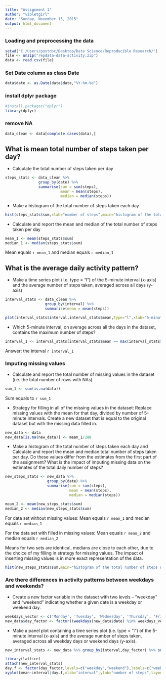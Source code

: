 ```yaml
---
title: "Assignment 1"
author: "violetgirl"
date: "Sunday, November 15, 2015"
output: html_document
---
```

### Loading and preprocessing the data
```r
setwd("C:/Users/postdoc/Desktop/Data Science/Reproducible Research/")
file <- unzip("repdata-data-activity.zip")
data <- read.csv(file)
```
### Set Date column as class Date
```r
data$date <- as.Date(data$date,"%Y-%m-%d")
```
### install dplyr package
```r
#install.packages("dplyr")
library(dplyr)
```
### remove NA
```r
data_clean <- data[complete.cases(data),]
```
##  What is mean total number of steps taken per day?
- Calculate the total number of steps taken per day
```r
steps_stats <- data_clean %>% 
               group_by(date) %>% 
               summarise(sum = sum(steps), 
                         mean = mean(steps), 
                         median = median(steps))
```
- Make a histogram of the total number of steps taken each day
```r
hist(steps_stats$sum,xlab="number of steps",main="histogram of the total number of steps")
```

- Calculate and report the mean and median of the total number of steps taken per day
```r
mean_1 <- mean(steps_stats$sum)
median_1 <- median(steps_stats$sum)
```
Mean equals `r mean_1` and median equals `r median_1`

## What is the average daily activity pattern?
- Make a time series plot (i.e. type = "l") of the 5-minute interval (x-axis) and the average number of steps taken, averaged across all days (y-axis)
```r
interval_stats <- data_clean %>% 
                  group_by(interval) %>% 
                  summarise(mean = mean(steps))
```
```r
plot(interval_stats$interval,interval_stats$mean,type="l",xlab="5-minute intervals",ylab="average number of steps taken",main="averaged across all days number of steps taken vs intervals")
```

- Which 5-minute interval, on average across all the days in the dataset, contains the maximum number of steps?
```r
interval_1 <- interval_stats[interval_stats$mean == max(interval_stats$mean),]$interval
```
Answer: the interval `r interval_1`

### Imputing missing values
- Calculate and report the total number of missing values in the dataset (i.e. the total number of rows with NAs) 
```r
sum_1 <- sum(is.na(data))
```
Sum equals to `r sum_1`

- Strategy for filling in all of the missing values in the dataset: Replace missing values with the mean for that day, divided by number of 5-minute intervals. Create a new dataset that is equal to the original dataset but with the missing data filled in.
```r
new_data <- data
new_data[is.na(new_data)] <- mean_1/288
```
- Make a histogram of the total number of steps taken each day and Calculate and report the mean and median total number of steps taken per day. Do these values differ from the estimates from the first part of the assignment? What is the impact of imputing missing data on the estimates of the total daily number of steps?
```r
new_steps_stats <- new_data %>% 
                   group_by(date) %>% 
                   summarise(sum = sum(steps), 
                             mean = mean(steps), 
                             median = median(steps))

mean_2 <- mean(new_steps_stats$sum)
median_2 <- median(new_steps_stats$sum)
```
For data set without missing values: Mean equals `r mean_1` and median equals `r median_1`

For the data set with filled in missing values: Mean equals `r mean_2` and median equals `r median_2`

Means for two sets are identical, medians are close to each other, due to the choice of my filling in strategy for missing values. The impact of inserting missing values is in more exact representation of the data. 

```r
hist(new_steps_stats$sum,main="histogram of the total number of steps with missing values filled in",xlab="number of steps")
```

### Are there differences in activity patterns between weekdays and weekends?
- Create a new factor variable in the dataset with two levels -- "weekday" and "weekend" indicating whether a given date is a weekday or weekend day.
```r
weekdays_vector <- c('Monday', 'Tuesday', 'Wednesday', 'Thursday', 'Friday')
new_data$day_factor <- factor((weekdays(new_data$date) %in% weekdays_vector),levels=c(FALSE, TRUE), labels=c('weekend', 'weekday')) 
```
- Make a panel plot containing a time series plot (i.e. type = "l") of the 5-minute interval (x-axis) and the average number of steps taken, averaged across all weekday days or weekend days (y-axis). 
```r
new_interval_stats <- new_data %>% group_by(interval,day_factor) %>% summarise(mean = mean(steps))
```
```r
library(lattice)
attach(new_interval_stats)
day.f <- factor(day_factor,levels=c("weekday","weekend"),labels=c("weekday","weekend"))
xyplot(mean~interval|day.f,xlab="interval",ylab="number of steps",layout=c(1,2),type="l")
```
